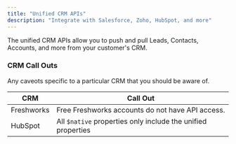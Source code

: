 ```yaml
---
title: "Unified CRM APIs"
description: "Integrate with Salesforce, Zoho, HubSpot, and more"
---
```


The unified CRM APIs allow you to push and pull Leads, Contacts, Accounts, and more from your customer's CRM.

### CRM Call Outs

Any caveots specific to a particular CRM that you should be aware of.

| CRM        | Call Out                                                     |
| ---------- | ------------------------------------------------------------ |
| Freshworks | Free Freshworks accounts do not have API access.             |
| HubSpot    | All `$native` properties only include the unified properties |
